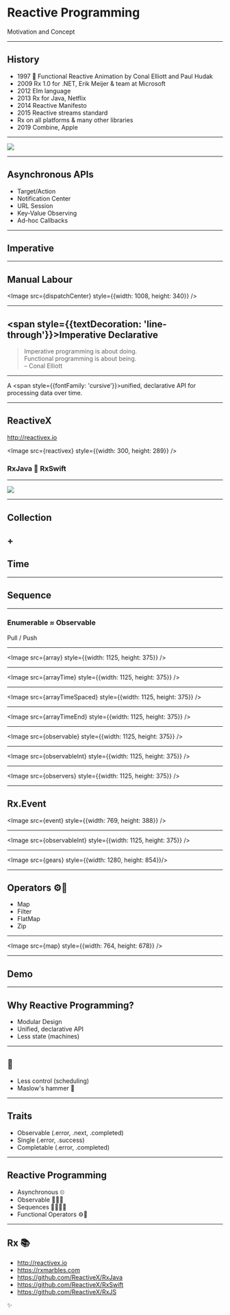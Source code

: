 # Reactive Programming

Motivation and Concept

---

## History

- 1997 📄 Functional Reactive Animation by Conal Elliott and Paul Hudak
- 2009 Rx 1.0 for .NET, Erik Meijer & team at Microsoft
- 2012 Elm language
- 2013 Rx for Java, Netflix
- 2014 Reactive Manifesto
- 2015 Reactive streams standard
- Rx on all platforms & many other libraries
- 2019 Combine, Apple

---


<Image src={wizardSchool} width={1024} height={768} />

---

## Asynchronous APIs

- Target/Action
- Notification Center
- URL Session
- Key-Value Observing
- Ad-hoc Callbacks

---

## Imperative

---

## Manual Labour


<Image src={dispatchCenter} style={{width: 1008, height: 340}} />

---

## <span style={{textDecoration: 'line-through'}}>Imperative</span> Declarative

<Steps>

> Imperative programming is about doing.<br/>
> Functional programming is about being.<br/>
> – Conal Elliott

</Steps>

---

A <span style={{fontFamily: 'cursive'}}>unified</span>, declarative API for processing data over time.

---

## ReactiveX

http://reactivex.io


<Image src={reactivex} style={{width: 300, height: 289}} />


<Steps>

### RxJava 🤝 RxSwift

</Steps>

---

<Image src={wizardSchool} width={1024} height={768} />

---

## Collection

<Steps>

## +

## Time

</Steps>

---

## Sequence

---

### Enumerable ≈ Observable

<Steps>

Pull / Push

</Steps>

---


<Image src={array} style={{width: 1125, height: 375}} />

---


<Image src={arrayTime} style={{width: 1125, height: 375}} />

---


<Image src={arrayTimeSpaced} style={{width: 1125, height: 375}} />

---


<Image src={arrayTimeEnd} style={{width: 1125, height: 375}} />

---


<Image src={observable} style={{width: 1125, height: 375}} />

---


<Image src={observableInt} style={{width: 1125, height: 375}} />

---


<Image src={observers} style={{width: 1125, height: 375}} />

---


## Rx.Event

<Image src={event} style={{width: 769, height: 388}} />

---

<Image src={observableInt} style={{width: 1125, height: 375}} />

---


<Image src={gears} style={{width: 1280, height: 854}}/>

---

## Operators ⚙️🧮

<Steps>

- Map
- Filter
- FlatMap
- Zip

</Steps>

---


<Image src={map} style={{width: 764, height: 678}} />

---

## Demo

---

## Why Reactive Programming?

<Steps>

- Modular Design
- Unified, declarative API
- Less state (machines)

</Steps>

---

## 🤔

<Steps>

- Less control (scheduling)
- Maslow's hammer 🔨

</Steps>

---

## Traits

- Observable (.error, .next, .completed)
- Single (.error, .success)
- Completable (.error, .completed)

---

## Reactive Programming

<Steps>

- Asynchronous ⏲
- Observable 🕵🏻‍♀️
- Sequences 🍒🥝🍓🍐
- Functional Operators ⚙️🧮

</Steps>

---

## Rx 📚

- http://reactivex.io
- https://rxmarbles.com
- https://github.com/ReactiveX/RxJava
- https://github.com/ReactiveX/RxSwift
- https://github.com/ReactiveX/RxJS

✨
